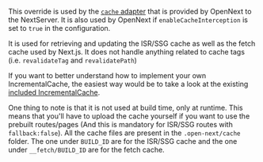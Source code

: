 This override is used by the [`cache` adapter](https://github.com/opennextjs/opennextjs-aws/blob/main/packages/open-next/src/adapters/cache.ts) that is provided by OpenNext to the NextServer. It is also used by OpenNext if `enableCacheInterception` is set to `true` in the configuration.

It is used for retrieving and updating the ISR/SSG cache as well as the fetch cache used by Next.js. It does not handle anything related to cache tags (i.e. `revalidateTag` and `revalidatePath`)

If you want to better understand how to implement your own IncrementalCache, the easiest way would be to take a look at the existing [included IncrementalCache](https://github.com/opennextjs/opennextjs-aws/tree/main/packages/open-next/src/overrides/incrementalCache).

One thing to note is that it is not used at build time, only at runtime. This means that you'll have to upload the cache yourself if you want to use the prebuilt routes/pages (And this is mandatory for ISR/SSG routes with `fallback:false`).
All the cache files are present in the `.open-next/cache` folder. The one under `BUILD_ID` are for the ISR/SSG cache and the one under `__fetch/BUILD_ID` are for the fetch cache.